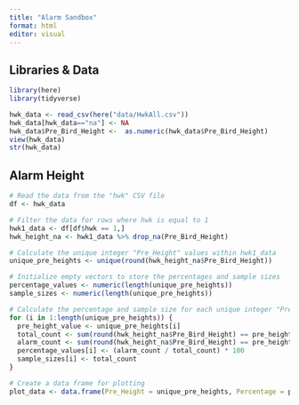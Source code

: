 ```yaml
---
title: "Alarm Sandbox"
format: html
editor: visual
---
```


## Libraries & Data

```r
library(here)
library(tidyverse)

hwk_data <- read_csv(here("data/HwkAll.csv"))
hwk_data[hwk_data=="na"] <- NA
hwk_data$Pre_Bird_Height <-  as.numeric(hwk_data$Pre_Bird_Height)
view(hwk_data)
str(hwk_data)
```

## Alarm Height

```r
# Read the data from the "hwk" CSV file
df <- hwk_data  

# Filter the data for rows where hwk is equal to 1
hwk1_data <- df[df$hwk == 1,]
hwk_height_na <- hwk1_data %>% drop_na(Pre_Bird_Height)

# Calculate the unique integer "Pre_Height" values within hwk1_data
unique_pre_heights <- unique(round(hwk_height_na$Pre_Bird_Height))

# Initialize empty vectors to store the percentages and sample sizes
percentage_values <- numeric(length(unique_pre_heights))
sample_sizes <- numeric(length(unique_pre_heights))

# Calculate the percentage and sample size for each unique integer "Pre_Height" value within hwk1_data
for (i in 1:length(unique_pre_heights)) {
  pre_height_value <- unique_pre_heights[i]
  total_count <- sum(round(hwk_height_na$Pre_Bird_Height) == pre_height_value)
  alarm_count <- sum(round(hwk_height_na$Pre_Bird_Height) == pre_height_value & hwk_height_na$Audio_React == "a")
  percentage_values[i] <- (alarm_count / total_count) * 100
  sample_sizes[i] <- total_count
}

# Create a data frame for plotting
plot_data <- data.frame(Pre_Height = unique_pre_heights, Percentage = percentage_values, Sample_Size = sample_sizes)

```
